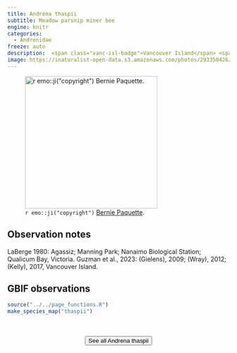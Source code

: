 ```yaml
---
title: Andrena thaspii
subtitle: Meadow parsnip miner bee
engine: knitr
categories:
  - Andrenidae
freeze: auto
description:  <span class="vanc-isl-badge">Vancouver Island</span> <span class="lower-mainland-badge">Lower Mainland</span> <span class="coast-badge">Coast</span>
image: https://inaturalist-open-data.s3.amazonaws.com/photos/293350426/large.jpeg
---
```

![`r emo::ji("copyright")` [Bernie Paquette ](https://inaturalist.ca/photos/293350426).](https://inaturalist-open-data.s3.amazonaws.com/photos/293350426/large.jpeg){height=300}

## Observation notes  
LaBerge 1980: <span class="hl-place-name">Agassiz</span>; <span class="hl-place-name">Manning Park</span>; <span class="hl-place-name"><span class="hl-place-name">Nanaimo</span> Biological Station</span>; <span class="hl-place-name"><span class="hl-place-name">Qualicum</span> Bay</span>, <span class="hl-place-name">Victoria</span>. Guzman et al., 2023: (Gielens), 2009; (Wray), 2012; (Kelly), 2017, <span class="hl-place-name"><span class="hl-place-name"><span class="hl-place-name">Vancouver</span> Is</span>land</span>.

## GBIF observations  


```r
source("../../page_functions.R")
make_species_map("thaspii")
```
<br><br>
<center>


<a href="https://www.zoology.ubc.ca/entomology/main/Hymenoptera/Andrenidae/Andrena%20thaspii.php"><button type="button" class="btn btn-secondary">See all Andrena thaspii <i class="fa-solid fa-arrow-up-right-from-square"></i> </button></a>
</center>
